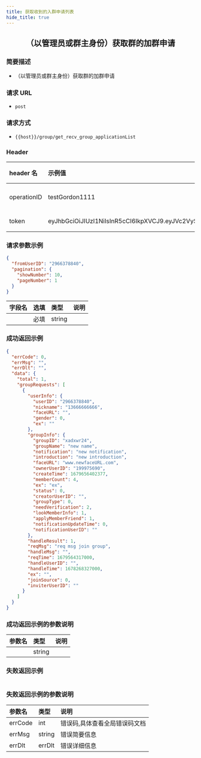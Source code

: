 ```yaml
---
title: 获取收到的入群申请列表
hide_title: true
---
```


<center>

## （以管理员或群主身份）获取群的加群申请

</center>

### 简要描述

- （以管理员或群主身份）获取群的加群申请

### 请求 URL

- `post`

### 请求方式

- `{{host}}/group/get_recv_group_applicationList`

### Header

| header 名   | 示例值                                                                                                                                                                                                      | 选填 | 类型   | 说明                         |
| :---------- | :---------------------------------------------------------------------------------------------------------------------------------------------------------------------------------------------------------- | :--- | ------ | ---------------------------- |
| operationID | testGordon1111                                                                                                                                                                                              | 必填 | string | operationID 用于全局链路追踪 |
| token       | eyJhbGciOiJIUzI1NiIsInR5cCI6IkpXVCJ9.eyJVc2VySUQiOiJvcGVuSU0xMjM0NTYiLCJQbGF0Zm9ybUlEIjoxLCJleHAiOjE2OTU4MjE4MDUsIm5iZiI6MTY4ODA0NTUwNSwiaWF0IjoxNjg4MDQ1ODA1fQ.cY4ecn4qNO59uOkjLiJXSVg57INKOeeXxsNA2ABVFeg | 必填 | string | 管理员或者用户 token         |

### 请求参数示例

```json
{
  "fromUserID": "2966378840",
  "pagination": {
    "showNumber": 10,
    "pageNumber": 1
  }
}
```

| 字段名 | 选填 | 类型   | 说明 |
| :----- | :--- | :----- | ---- |
|        | 必填 | string |      |

### 成功返回示例

```json
{
  "errCode": 0,
  "errMsg": "",
  "errDlt": "",
  "data": {
    "total": 1,
    "groupRequests": [
      {
        "userInfo": {
          "userID": "2966378840",
          "nickname": "13666666666",
          "faceURL": "",
          "gender": 0,
          "ex": ""
        },
        "groupInfo": {
          "groupID": "xadxwr24",
          "groupName": "new name",
          "notification": "new notification",
          "introduction": "new introduction",
          "faceURL": "www.newfaceURL.com",
          "ownerUserID": "199975690",
          "createTime": 1679656402377,
          "memberCount": 4,
          "ex": "ex",
          "status": 0,
          "creatorUserID": "",
          "groupType": 0,
          "needVerification": 2,
          "lookMemberInfo": 1,
          "applyMemberFriend": 1,
          "notificationUpdateTime": 0,
          "notificationUserID": ""
        },
        "handleResult": 1,
        "reqMsg": "req msg join group",
        "handleMsg": "",
        "reqTime": 1679564317000,
        "handleUserID": "",
        "handleTime": 1678268327000,
        "ex": "",
        "joinSource": 0,
        "inviterUserID": ""
      }
    ]
  }
}
```

### 成功返回示例的参数说明

| 参数名 | 类型   | 说明 |
| :----- | :----- | :--- |
|        | string |      |

### 失败返回示例

```json

```

### 失败返回示例的参数说明

| 参数名  | 类型   | 说明                          |
| :------ | :----- | :---------------------------- |
| errCode | int    | 错误码,具体查看全局错误码文档 |
| errMsg  | string | 错误简要信息                  |
| errDlt  | errDlt | 错误详细信息                  |
